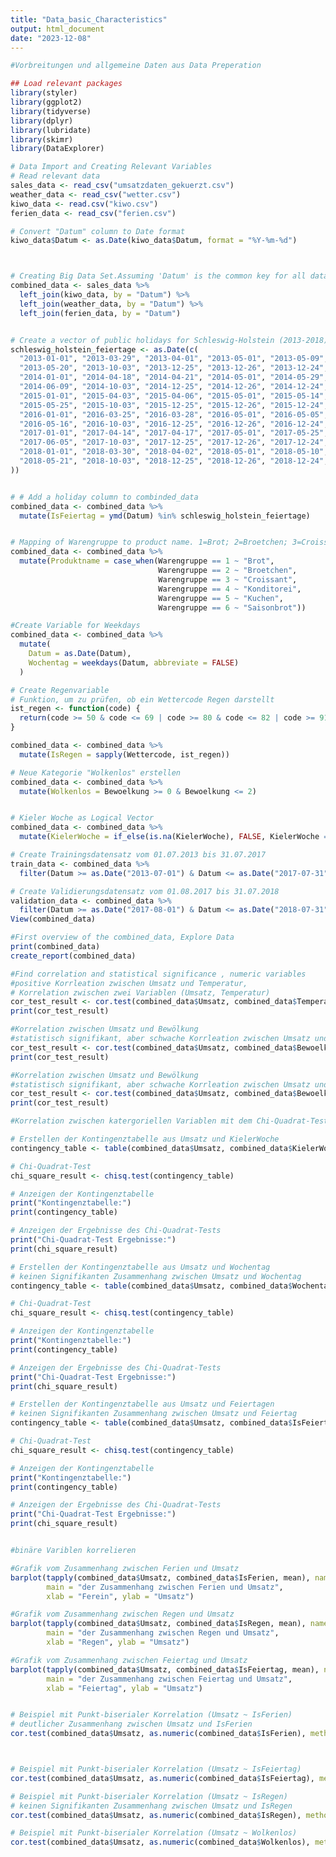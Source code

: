 ```yaml
---
title: "Data_basic_Characteristics"
output: html_document
date: "2023-12-08"
---
```


```r
#Vorbreitungen und allgemeine Daten aus Data Preperation

## Load relevant packages
library(styler)
library(ggplot2)
library(tidyverse)
library(dplyr)
library(lubridate)
library(skimr)
library(DataExplorer)

# Data Import and Creating Relevant Variables
# Read relevant data
sales_data <- read_csv("umsatzdaten_gekuerzt.csv")
weather_data <- read_csv("wetter.csv")
kiwo_data <- read.csv("kiwo.csv")
ferien_data <- read_csv("ferien.csv")

# Convert "Datum" column to Date format
kiwo_data$Datum <- as.Date(kiwo_data$Datum, format = "%Y-%m-%d")



# Creating Big Data Set.Assuming 'Datum' is the common key for all datasets
combined_data <- sales_data %>%
  left_join(kiwo_data, by = "Datum") %>%
  left_join(weather_data, by = "Datum") %>%
  left_join(ferien_data, by = "Datum")


# Create a vector of public holidays for Schleswig-Holstein (2013-2018), including Dec 24th and Dec 31st
schleswig_holstein_feiertage <- as.Date(c(
  "2013-01-01", "2013-03-29", "2013-04-01", "2013-05-01", "2013-05-09",
  "2013-05-20", "2013-10-03", "2013-12-25", "2013-12-26", "2013-12-24", "2013-12-31",
  "2014-01-01", "2014-04-18", "2014-04-21", "2014-05-01", "2014-05-29",
  "2014-06-09", "2014-10-03", "2014-12-25", "2014-12-26", "2014-12-24", "2014-12-31",
  "2015-01-01", "2015-04-03", "2015-04-06", "2015-05-01", "2015-05-14",
  "2015-05-25", "2015-10-03", "2015-12-25", "2015-12-26", "2015-12-24", "2015-12-31",
  "2016-01-01", "2016-03-25", "2016-03-28", "2016-05-01", "2016-05-05",
  "2016-05-16", "2016-10-03", "2016-12-25", "2016-12-26", "2016-12-24", "2016-12-31",
  "2017-01-01", "2017-04-14", "2017-04-17", "2017-05-01", "2017-05-25",
  "2017-06-05", "2017-10-03", "2017-12-25", "2017-12-26", "2017-12-24", "2017-12-31",
  "2018-01-01", "2018-03-30", "2018-04-02", "2018-05-01", "2018-05-10",
  "2018-05-21", "2018-10-03", "2018-12-25", "2018-12-26", "2018-12-24", "2018-12-31"
))


# # Add a holiday column to combinded_data
combined_data <- combined_data %>%
  mutate(IsFeiertag = ymd(Datum) %in% schleswig_holstein_feiertage)


# Mapping of Warengruppe to product name. 1=Brot; 2=Broetchen; 3=Croissant;4=Konditorei;5=Kuchen;6=Saisonbrot.
combined_data <- combined_data %>%
  mutate(Produktname = case_when(Warengruppe == 1 ~ "Brot",
                                 Warengruppe == 2 ~ "Broetchen",
                                 Warengruppe == 3 ~ "Croissant",
                                 Warengruppe == 4 ~ "Konditorei",
                                 Warengruppe == 5 ~ "Kuchen",
                                 Warengruppe == 6 ~ "Saisonbrot"))

#Create Variable for Weekdays
combined_data <- combined_data %>%
  mutate(
    Datum = as.Date(Datum),
    Wochentag = weekdays(Datum, abbreviate = FALSE)
  )

# Create Regenvariable
# Funktion, um zu prüfen, ob ein Wettercode Regen darstellt
ist_regen <- function(code) {
  return(code >= 50 & code <= 69 | code >= 80 & code <= 82 | code >= 91 & code <= 92 | code %in% c(95, 97))
}

combined_data <- combined_data %>%
  mutate(IsRegen = sapply(Wettercode, ist_regen))

# Neue Kategorie "Wolkenlos" erstellen
combined_data <- combined_data %>%
  mutate(Wolkenlos = Bewoelkung >= 0 & Bewoelkung <= 2)


# Kieler Woche as Logical Vector
combined_data <- combined_data %>%
  mutate(KielerWoche = if_else(is.na(KielerWoche), FALSE, KielerWoche == 1))

# Create Trainingsdatensatz vom 01.07.2013 bis 31.07.2017
train_data <- combined_data %>%
  filter(Datum >= as.Date("2013-07-01") & Datum <= as.Date("2017-07-31"))

# Create Validierungsdatensatz vom 01.08.2017 bis 31.07.2018
validation_data <- combined_data %>%
  filter(Datum >= as.Date("2017-08-01") & Datum <= as.Date("2018-07-31"))
View(combined_data)
```


```r
#First overview of the combined_data, Explore Data 
print(combined_data)
create_report(combined_data)
```
```r
#Find correlation and statistical significance , numeric variables 
#positive Korrleation zwischen Umsatz und Temperatur, 
# Korrelation zwischen zwei Variablen (Umsatz, Temperatur)
cor_test_result <- cor.test(combined_data$Umsatz, combined_data$Temperatur)
print(cor_test_result)

#Korrelation zwischen Umsatz und Bewölkung
#statistisch signifikant, aber schwache Korrleation zwischen Umsatz und Bewölkung
cor_test_result <- cor.test(combined_data$Umsatz, combined_data$Bewoelkung)
print(cor_test_result)

#Korrelation zwischen Umsatz und Bewölkung
#statistisch signifikant, aber schwache Korrleation zwischen Umsatz und Bewölkung
cor_test_result <- cor.test(combined_data$Umsatz, combined_data$Bewoelkung)
print(cor_test_result)
```


```r
#Korrelation zwischen katergoriellen Variablen mit dem Chi-Quadrat-Test

# Erstellen der Kontingenztabelle aus Umsatz und KielerWoche
contingency_table <- table(combined_data$Umsatz, combined_data$KielerWoche)

# Chi-Quadrat-Test
chi_square_result <- chisq.test(contingency_table)

# Anzeigen der Kontingenztabelle
print("Kontingenztabelle:")
print(contingency_table)

# Anzeigen der Ergebnisse des Chi-Quadrat-Tests
print("Chi-Quadrat-Test Ergebnisse:")
print(chi_square_result)

# Erstellen der Kontingenztabelle aus Umsatz und Wochentag
# keinen Signifikanten Zusammenhang zwischen Umsatz und Wochentag
contingency_table <- table(combined_data$Umsatz, combined_data$Wochentag)

# Chi-Quadrat-Test
chi_square_result <- chisq.test(contingency_table)

# Anzeigen der Kontingenztabelle
print("Kontingenztabelle:")
print(contingency_table)

# Anzeigen der Ergebnisse des Chi-Quadrat-Tests
print("Chi-Quadrat-Test Ergebnisse:")
print(chi_square_result)

# Erstellen der Kontingenztabelle aus Umsatz und Feiertagen
# keinen Signifikanten Zusammenhang zwischen Umsatz und Feiertag
contingency_table <- table(combined_data$Umsatz, combined_data$IsFeiertag)

# Chi-Quadrat-Test
chi_square_result <- chisq.test(contingency_table)

# Anzeigen der Kontingenztabelle
print("Kontingenztabelle:")
print(contingency_table)

# Anzeigen der Ergebnisse des Chi-Quadrat-Tests
print("Chi-Quadrat-Test Ergebnisse:")
print(chi_square_result)


#binäre Variblen korrelieren

#Grafik vom Zusammenhang zwischen Ferien und Umsatz
barplot(tapply(combined_data$Umsatz, combined_data$IsFerien, mean), names.arg = c("Ferien", "Kein Ferien"),
        main = "der Zusammenhang zwischen Ferien und Umsatz",
        xlab = "Ferein", ylab = "Umsatz")

#Grafik vom Zusammenhang zwischen Regen und Umsatz
barplot(tapply(combined_data$Umsatz, combined_data$IsRegen, mean), names.arg = c("Regen", "Kein Regen"),
        main = "der Zusammenhang zwischen Regen und Umsatz",
        xlab = "Regen", ylab = "Umsatz")

#Grafik vom Zusammenhang zwischen Feiertag und Umsatz
barplot(tapply(combined_data$Umsatz, combined_data$IsFeiertag, mean), names.arg = c("Feiertag", "Kein Feiertag"),
        main = "der Zusammenhang zwischen Feiertag und Umsatz",
        xlab = "Feiertag", ylab = "Umsatz")


# Beispiel mit Punkt-biserialer Korrelation (Umsatz ~ IsFerien)
# deutlicher Zusammenhang zwischen Umsatz und IsFerien
cor.test(combined_data$Umsatz, as.numeric(combined_data$IsFerien), method = "pearson")



# Beispiel mit Punkt-biserialer Korrelation (Umsatz ~ IsFeiertag)
cor.test(combined_data$Umsatz, as.numeric(combined_data$IsFeiertag), method = "pearson")

# Beispiel mit Punkt-biserialer Korrelation (Umsatz ~ IsRegen)
# keinen Signifikanten Zusammenhang zwischen Umsatz und IsRegen
cor.test(combined_data$Umsatz, as.numeric(combined_data$IsRegen), method = "pearson")

# Beispiel mit Punkt-biserialer Korrelation (Umsatz ~ Wolkenlos)
cor.test(combined_data$Umsatz, as.numeric(combined_data$Wolkenlos), method = "pearson")



```
